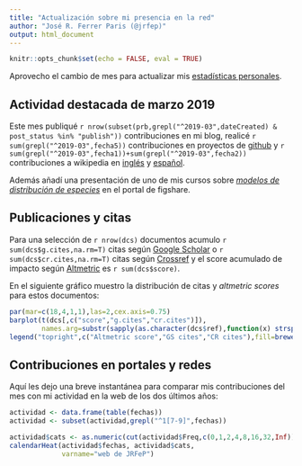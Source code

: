 ```yaml
---
title: "Actualización sobre mi presencia en la red"
author: "José R. Ferrer Paris (@jrfep)"
output: html_document
---
```

```r
knitr::opts_chunk$set(echo = FALSE, eval = TRUE)
```

Aprovecho el cambio de mes para actualizar mis [estadísticas personales](http://jrferrerparis.info/profesional/r-scripts/actualizacion-sobre-mi-presencia-en-la-red/).

## Actividad destacada de marzo 2019

Este mes publiqué `r nrow(subset(prb,grepl("^2019-03",dateCreated) & post_status %in% "publish"))` contribuciones en mi blog, realicé `r sum(grepl("^2019-03",fecha5))` contribuciones en proyectos de [github](https://github.com/jrfep) y  `r sum(grepl("^2019-03",fecha1))+sum(grepl("^2019-03",fecha2))` contribuciones a wikipedia en [inglés](https://en.wikipedia.org/wiki/Usuario:Jrfep) y [español](https://es.wikipedia.org/wiki/Usuario:Jrfep).

Además añadí una presentación de uno de mis cursos sobre *[modelos de distribución de especies](https://figshare.com/articles/Material_did_ctico_sobre_modelos_de_nicho_y_distribuci_n_de_especies_Sesi_n_pr_ctica_sobre_el_algoritmo_BioClim_en_R/7891052)*  en el portal de figshare.

## Publicaciones y citas

Para una selección de `r nrow(dcs)` documentos acumulo `r sum(dcs$g.cites,na.rm=T)` citas según [Google Scholar](https://scholar.google.co.ve/citations?user=A2Thq5UAAAAJ&hl=en) o `r sum(dcs$cr.cites,na.rm=T)` citas según [Crossref](https://www.crossref.org/) y el score acumulado de impacto según [Altmetric](https://www.altmetric.com/) es `r sum(dcs$score)`.

En el siguiente gráfico muestro la distribución de citas y *altmetric scores* para estos documentos:


```r
par(mar=c(18,4,1,1),las=2,cex.axis=0.75)
barplot(t(dcs[,c("score","g.cites","cr.cites")]),
        names.arg=substr(sapply(as.character(dcs$ref),function(x) strsplit(x,"). ")[[1]][2]),1,50),col=brewer.pal(3,"Set3"),cex.axis=1)
legend("topright",c("Altmetric score","GS cites","CR cites"),fill=brewer.pal(3,"Set3"))
```

## Contribuciones en portales y redes

Aquí les dejo una breve instantánea para comparar mis contribuciones del mes con mi actividad en la web de los dos últimos años:

```r
actividad <- data.frame(table(fechas))
actividad <- subset(actividad,grepl("^1[7-9]",fechas))

actividad$cats <- as.numeric(cut(actividad$Freq,c(0,1,2,4,8,16,32,Inf)))
calendarHeat(actividad$fechas, actividad$cats, 
             varname="web de JRFeP")
```

